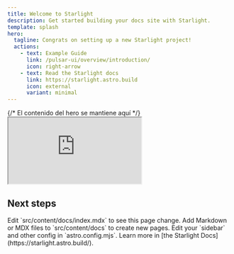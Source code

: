 ```yaml
---
title: Welcome to Starlight
description: Get started building your docs site with Starlight.
template: splash
hero:
  tagline: Congrats on setting up a new Starlight project!
  actions:
    - text: Example Guide
      link: /pulsar-ui/overview/introduction/
      icon: right-arrow
    - text: Read the Starlight docs
      link: https://starlight.astro.build
      icon: external
      variant: minimal
---
```



<style>
  {`
  .hero-container {
    position: relative;
    max-width: 1200px;
    margin: 0 auto;
    display: flex;
    align-items: flex-start;
    gap: 2rem;
    padding: 2rem;
  }
  .hero-content {
    flex: 1;
    max-width: 600px;
  }
  .mobile-preview {
    flex-shrink: 0;
    position: sticky;
    top: 120px;
    z-index: 999;
  }
  .mobile-frame {
    width: 280px;
    height: 560px;
    border: 6px solid #1a1a1a;
    border-radius: 30px;
    box-shadow: 0 0 25px rgba(0,0,0,0.3);
    background: #1a1a1a;
    padding: 15px 6px;
    position: relative;
  }
  .mobile-frame::before {
    content: '';
    position: absolute;
    top: 6px;
    left: 50%;
    transform: translateX(-50%);
    width: 50px;
    height: 3px;
    background: #666;
    border-radius: 2px;
  }
  .mobile-screen {
    width: 100%;
    height: 100%;
    border: none;
    border-radius: 22px;
    overflow: hidden;
  }
  @media (max-width: 768px) {
    .hero-container {
      flex-direction: column;
      align-items: center;
    }
    .mobile-preview {
      position: relative;
      top: 0;
    }
  }
`}
</style>

<div className="hero-container">
  <div className="hero-content">
    {/* El contenido del hero se mantiene aquí */}
  </div>
  <div className="mobile-preview">
    <div className="mobile-frame">
      <iframe
        src="https://pulsarui-playground.netlify.app"
        className="mobile-screen"
        title="Pulsar UI Playground - Mobile Preview"
      ></iframe>
    </div>
  </div>
</div>

## Next steps

<CardGrid stagger>
  <Card title="Update content" icon="pencil">
    Edit `src/content/docs/index.mdx` to see this page change.
  </Card>
  <Card title="Add new content" icon="add-document">
    Add Markdown or MDX files to `src/content/docs` to create new pages.
  </Card>
  <Card title="Configure your site" icon="setting">
    Edit your `sidebar` and other config in `astro.config.mjs`.
  </Card>
  <Card title="Read the docs" icon="open-book">
    Learn more in [the Starlight Docs](https://starlight.astro.build/).
  </Card>
</CardGrid>
